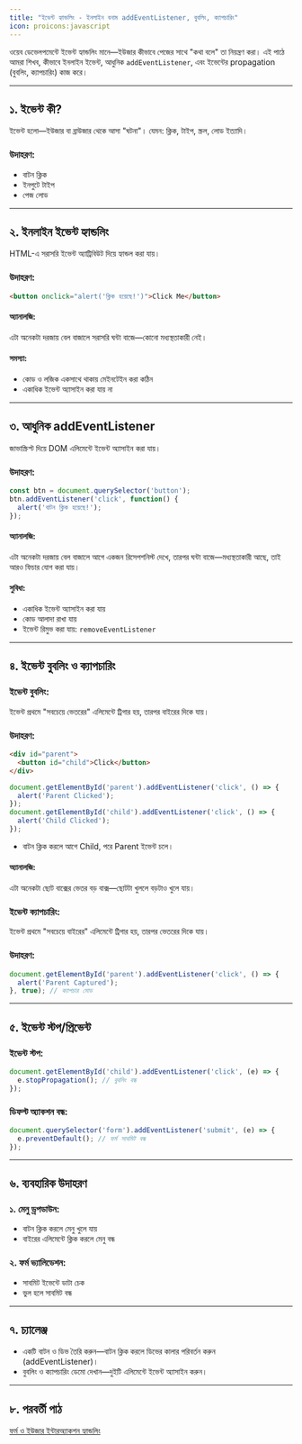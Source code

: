 ```yaml
---
title: "ইভেন্ট হ্যান্ডলিং - ইনলাইন বনাম addEventListener, বুবলিং, ক্যাপচারিং"
icon: proicons:javascript
---
```


ওয়েব ডেভেলপমেন্টে ইভেন্ট হ্যান্ডলিং মানে—ইউজার কীভাবে পেজের সাথে "কথা বলে" তা নিয়ন্ত্রণ করা। এই পাঠে আমরা শিখব, কীভাবে ইনলাইন ইভেন্ট, আধুনিক `addEventListener`, এবং ইভেন্টের propagation (বুবলিং, ক্যাপচারিং) কাজ করে।

---

## ১. ইভেন্ট কী?

ইভেন্ট হলো—ইউজার বা ব্রাউজার থেকে আসা "ঘটনা"। যেমন: ক্লিক, টাইপ, স্ক্রল, লোড ইত্যাদি।

### উদাহরণ:
- বাটন ক্লিক
- ইনপুটে টাইপ
- পেজ লোড

---

## ২. ইনলাইন ইভেন্ট হ্যান্ডলিং

HTML-এ সরাসরি ইভেন্ট অ্যাট্রিবিউট দিয়ে হ্যান্ডল করা যায়।

### উদাহরণ:
```html
<button onclick="alert('ক্লিক হয়েছে!')">Click Me</button>
```

#### অ্যানালজি:
এটা অনেকটা দরজায় বেল বাজালে সরাসরি ঘন্টা বাজে—কোনো মধ্যস্থতাকারী নেই।

#### সমস্যা:
- কোড ও লজিক একসাথে থাকায় মেইনটেইন করা কঠিন
- একাধিক ইভেন্ট অ্যাসাইন করা যায় না

---

## ৩. আধুনিক addEventListener

জাভাস্ক্রিপ্ট দিয়ে DOM এলিমেন্টে ইভেন্ট অ্যাসাইন করা যায়।

### উদাহরণ:
```js
const btn = document.querySelector('button');
btn.addEventListener('click', function() {
  alert('বাটন ক্লিক হয়েছে!');
});
```

#### অ্যানালজি:
এটা অনেকটা দরজায় বেল বাজালে আগে একজন রিসেপশনিস্ট দেখে, তারপর ঘন্টা বাজে—মধ্যস্থতাকারী আছে, তাই আরও ফিচার যোগ করা যায়।

#### সুবিধা:
- একাধিক ইভেন্ট অ্যাসাইন করা যায়
- কোড আলাদা রাখা যায়
- ইভেন্ট রিমুভ করা যায়: `removeEventListener`

---

## ৪. ইভেন্ট বুবলিং ও ক্যাপচারিং

### ইভেন্ট বুবলিং:
ইভেন্ট প্রথমে "সবচেয়ে ভেতরের" এলিমেন্টে ট্রিগার হয়, তারপর বাইরের দিকে যায়।

### উদাহরণ:
```html
<div id="parent">
  <button id="child">Click</button>
</div>
```
```js
document.getElementById('parent').addEventListener('click', () => {
  alert('Parent Clicked');
});
document.getElementById('child').addEventListener('click', () => {
  alert('Child Clicked');
});
```
- বাটন ক্লিক করলে আগে Child, পরে Parent ইভেন্ট চলে।

#### অ্যানালজি:
এটা অনেকটা ছোট বাক্সের ভেতর বড় বাক্স—ছোটটা খুললে বড়টাও খুলে যায়।

### ইভেন্ট ক্যাপচারিং:
ইভেন্ট প্রথমে "সবচেয়ে বাইরের" এলিমেন্টে ট্রিগার হয়, তারপর ভেতরের দিকে যায়।

### উদাহরণ:
```js
document.getElementById('parent').addEventListener('click', () => {
  alert('Parent Captured');
}, true); // ক্যাপচার মোড
```

---

## ৫. ইভেন্ট স্টপ/প্রিভেন্ট

### ইভেন্ট স্টপ:
```js
document.getElementById('child').addEventListener('click', (e) => {
  e.stopPropagation(); // বুবলিং বন্ধ
});
```

### ডিফল্ট অ্যাকশন বন্ধ:
```js
document.querySelector('form').addEventListener('submit', (e) => {
  e.preventDefault(); // ফর্ম সাবমিট বন্ধ
});
```

---

## ৬. ব্যবহারিক উদাহরণ

### ১. মেনু ড্রপডাউন:
- বাটন ক্লিক করলে মেনু খুলে যায়
- বাইরের এলিমেন্টে ক্লিক করলে মেনু বন্ধ

### ২. ফর্ম ভ্যালিডেশন:
- সাবমিট ইভেন্টে ডাটা চেক
- ভুল হলে সাবমিট বন্ধ

---

## ৭. চ্যালেঞ্জ

- একটি বাটন ও ডিভ তৈরি করুন—বাটন ক্লিক করলে ডিভের কালার পরিবর্তন করুন (addEventListener)।
- বুবলিং ও ক্যাপচারিং ডেমো দেখান—দুইটি এলিমেন্টে ইভেন্ট অ্যাসাইন করুন।

---

## ৮. পরবর্তী পাঠ

[ফর্ম ও ইউজার ইন্টারঅ্যাকশন হ্যান্ডলিং](/js/forms)
